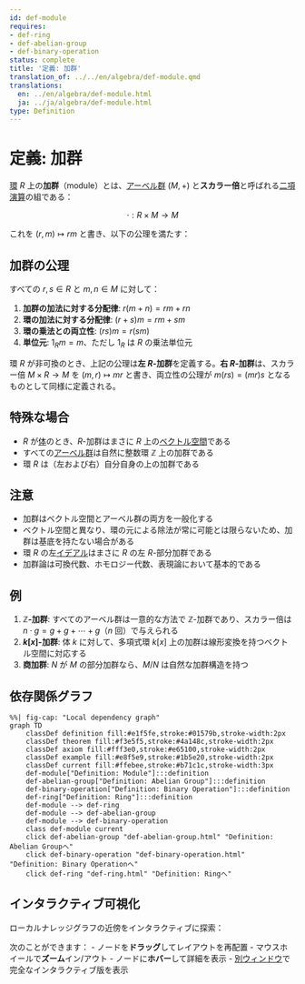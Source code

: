 ```yaml
---
id: def-module
requires:
- def-ring
- def-abelian-group
- def-binary-operation
status: complete
title: '定義: 加群'
translation_of: ../../en/algebra/def-module.qmd
translations:
  en: ../en/algebra/def-module.html
  ja: ../ja/algebra/def-module.html
type: Definition
---
```


# 定義: 加群 {#def-module}

[環](def-ring.qmd) $R$ 上の**加群**（module）とは、[アーベル群](def-abelian-group.qmd) $(M, +)$ と**スカラー倍**と呼ばれる[二項演算](def-binary-operation.qmd)の組である：

$$\cdot : R \times M \to M$$

これを $(r, m) \mapsto rm$ と書き、以下の公理を満たす：

## 加群の公理

すべての $r, s \in R$ と $m, n \in M$ に対して：

1. **加群の加法に対する分配律**: $r(m + n) = rm + rn$
2. **環の加法に対する分配律**: $(r + s)m = rm + sm$
3. **環の乗法との両立性**: $(rs)m = r(sm)$
4. **単位元**: $1_R m = m$、ただし $1_R$ は $R$ の乗法単位元

環 $R$ が非可換のとき、上記の公理は**左 $R$-加群**を定義する。**右 $R$-加群**は、スカラー倍 $M \times R \to M$ を $(m, r) \mapsto mr$ と書き、両立性の公理が $m(rs) = (mr)s$ となるものとして同様に定義される。

## 特殊な場合

- $R$ が[体](def-field.qmd)のとき、$R$-加群はまさに $R$ 上の[ベクトル空間](def-vector-space.qmd)である
- すべての[アーベル群](def-abelian-group.qmd)は自然に整数環 $\mathbb{Z}$ 上の加群である
- 環 $R$ は（左および右）自分自身の上の加群である

## 注意

- 加群はベクトル空間とアーベル群の両方を一般化する
- ベクトル空間と異なり、環の元による除法が常に可能とは限らないため、加群は基底を持たない場合がある
- 環 $R$ の左[イデアル](def-ideal.qmd)はまさに $R$ の左 $R$-部分加群である
- 加群論は可換代数、ホモロジー代数、表現論において基本的である

## 例

1. **$\mathbb{Z}$-加群**: すべてのアーベル群は一意的な方法で $\mathbb{Z}$-加群であり、スカラー倍は $n \cdot g = g + g + \cdots + g$（$n$ 回）で与えられる
2. **$k[x]$-加群**: 体 $k$ に対して、多項式環 $k[x]$ 上の加群は線形変換を持つベクトル空間に対応する
3. **商加群**: $N$ が $M$ の部分加群なら、$M/N$ は自然な加群構造を持つ

## 依存関係グラフ

```mermaid
%%| fig-cap: "Local dependency graph"
graph TD
    classDef definition fill:#e1f5fe,stroke:#01579b,stroke-width:2px
    classDef theorem fill:#f3e5f5,stroke:#4a148c,stroke-width:2px
    classDef axiom fill:#fff3e0,stroke:#e65100,stroke-width:2px
    classDef example fill:#e8f5e9,stroke:#1b5e20,stroke-width:2px
    classDef current fill:#ffebee,stroke:#b71c1c,stroke-width:3px
    def-module["Definition: Module"]:::definition
    def-abelian-group["Definition: Abelian Group"]:::definition
    def-binary-operation["Definition: Binary Operation"]:::definition
    def-ring["Definition: Ring"]:::definition
    def-module --> def-ring
    def-module --> def-abelian-group
    def-module --> def-binary-operation
    class def-module current
    click def-abelian-group "def-abelian-group.html" "Definition: Abelian Groupへ"
    click def-binary-operation "def-binary-operation.html" "Definition: Binary Operationへ"
    click def-ring "def-ring.html" "Definition: Ringへ"
```

## インタラクティブ可視化

ローカルナレッジグラフの近傍をインタラクティブに探索：

::: {.graph-viz data-id="def-module" data-width="700" data-height="500"}
:::

次のことができます：
- ノードを**ドラッグ**してレイアウトを再配置
- マウスホイールで**ズーム**イン/アウト
- ノードに**ホバー**して詳細を表示
- [別ウィンドウ](../../output/interactive/def-module.html){target="_blank"}で完全なインタラクティブ版を表示